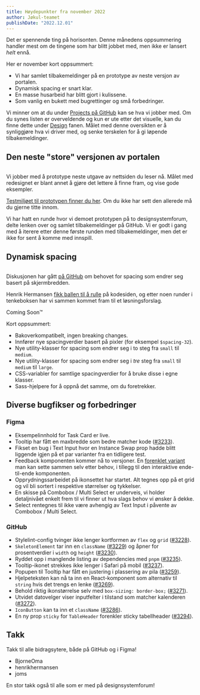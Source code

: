 ```yaml
---
title: Høydepunkter fra november 2022
author: Jøkul-teamet
publishDate: "2022.12.01"
---
```


<Ingress>
    Det er spennende ting på horisonten. Denne månedens oppsummering handler mest om de tingene som har blitt jobbet
    med, men ikke er lansert <i>helt</i> ennå.
</Ingress>

Her er november kort oppsummert:

-   Vi har samlet tilbakemeldinger på en prototype av neste versjon av portalen.
-   Dynamisk spacing er snart klar.
-   En masse husarbeid har blitt gjort i kulissene.
-   Som vanlig en bukett med bugrettinger og små forbedringer.

Vi minner om at du under [Projects på GitHub](https://github.com/orgs/fremtind/projects/22/views/3) kan se hva vi jobber med. Om du synes listen er overveldende og kun er ute etter det visuelle, kan du finne dette under [Design](https://github.com/orgs/fremtind/projects/22/views/1) fanen. Målet med denne oversikten er å synliggjøre hva vi driver med, og senke terskelen for å gi løpende tilbakemeldinger.

## Den neste "store" versjonen av portalen

<picture className="jkl-portal-image">
    <source
        media="(prefers-color-scheme: dark)"
        srcset="/assets/blog/updates/november-2022/nov-radiobutton-prototype-dark.png"
    />
    <img
        className="jkl-portal-image__img"
        alt=""
        loading="lazy"
        decoding="async"
        src="/assets/blog/updates/november-2022/nov-radiobutton-prototype.png"
    />
</picture>

Vi jobber med å prototype neste utgave av nettsiden du leser nå. Målet med redesignet er blant annet å gjøre det lettere å finne fram, og vise gode eksempler.

[Testmiljøet til prototypen finner du her](https://portal.distlosn-ds-jkl-preprod.aws.fremtind.no/komponenter/radio-buttons). Om du ikke har sett den allerede må du gjerne titte innom.

Vi har hatt en runde hvor vi demoet prototypen på to designsystemforum, delte lenken over og samlet tilbakemeldinger på GitHub. Vi er godt i gang med å iterere etter denne første runden med tilbakemeldinger, men det er ikke for sent å komme med innspill.

## Dynamisk spacing

<picture className="jkl-portal-image">
    <img
        className="jkl-portal-image__img"
        alt=""
        loading="lazy"
        decoding="async"
        src="/assets/blog/updates/november-2022/nov-dynamisk-spacing.png"
    />
</picture>

Diskusjonen har gått [på GitHub](https://github.com/fremtind/jokul/issues/3255) om behovet for spacing som endrer seg basert på skjermbredden.

Henrik Hermansen [fikk ballen til å rulle](https://github.com/fremtind/jokul/pull/3249) på kodesiden, og etter noen runder i tenkeboksen har vi sammen kommet fram til et løsningsforslag.

Coming Soon™

Kort oppsummert:

-   Bakoverkompatibelt, ingen breaking changes.
-   Innfører nye spacingverdier basert på pixler (for eksempel `$spacing-32`).
-   Nye utility-klasser for spacing som endrer seg i to steg fra `small` til `medium`.
-   Nye utility-klasser for spacing som endrer seg i _tre_ steg fra `small` til `medium` til `large`.
-   CSS-variabler for samtlige spacingverdier for å bruke disse i egne klasser.
-   Sass-hjelpere for å oppnå det samme, om du foretrekker.

## Diverse bugfikser og forbedringer

### Figma

-   Eksempelinnhold for Task Card er live.
-   Tooltip har fått en maxbredde som bedre matcher kode ([#3233](https://github.com/fremtind/jokul/issues/3233)).
-   Fikset en bug i Text Input hvor en Instance Swap prop hadde blitt liggende igjen på et par varianter fra en tidligere test.
-   Feedback komponenten kommer nå to versjoner. En [forenklet variant](https://www.figma.com/file/9b2lNofbSyTNdmO0sGOlrx/Patterns?node-id=2382%3A14140&viewport=-1034%2C339%2C0.18&t=OaNil8PELGq30KKV-11) man kan sette sammen selv etter behov, i tillegg til den interaktive ende-til-ende komponenten.
-   Opprydningssarbeidet på ikonsettet har startet. Alt tegnes opp på et grid og vil bli sortert i respektive størrelser og tykkelser.
-   En skisse på Combobox / Multi Select er underveis, vi holder detaljnivået enkelt frem til vi finner ut hva slags behov vi ønsker å dekke.
-   Select rentegnes til ikke være avhengig av Text Input i påvente av Combobox / Multi Select.

### GitHub

-   Stylelint-config tvinger ikke lenger kortformen av `flex` og `grid` ([#3228](https://github.com/fremtind/jokul/pull/3228)).
-   `SkeletonElement` tar inn en `className` ([#3229](https://github.com/fremtind/jokul/pull/3229)) og åpner for prosentverdier i `width` og `height` ([#3230](https://github.com/fremtind/jokul/pull/3230)).
-   Ryddet opp i manglende listing av dependencies med `pnpm` ([#3235](https://github.com/fremtind/jokul/pull/3235)).
-   Tooltip-ikonet strekkes ikke lenger i Safari på mobil ([#3237](https://github.com/fremtind/jokul/pull/3237)).
-   Popupen til Tooltip har fått en justering i plassering av pila ([#3259](https://github.com/fremtind/jokul/pull/3259)).
-   Hjelpeteksten kan nå ta inn en React-komponent som alternativ til `string` hvis det trengs en lenke ([#3269](https://github.com/fremtind/jokul/pull/3269)).
-   Behold riktig ikonstørrelse selv med `box-sizing: border-box;` ([#3271](https://github.com/fremtind/jokul/pull/3271)).
-   Utvidet datovelger viser inputfelter i tilstand som matcher kalenderen ([#3272](https://github.com/fremtind/jokul/pull/3272)).
-   `IconButton` kan ta inn et `className` ([#3286](https://github.com/fremtind/jokul/pull/3286)).
-   En ny prop `sticky` for `TableHeader` forenkler sticky tabellheader ([#3294](https://github.com/fremtind/jokul/pull/3294)).

## Takk

Takk til alle bidragsytere, både på GitHub og i Figma!

-   BjorneOma
-   henrikhermansen
-   joms

En stor takk også til alle som er med på designsystemforum!
